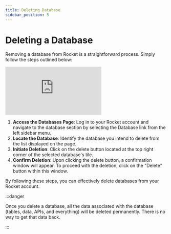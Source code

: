 ```yaml
---
title: Deleting Database
sidebar_position: 5
---
```


# Deleting a Database

Removing a database from Rocket is a straightforward process. Simply follow the steps outlined below:

<div class="videowrapper" style={{ marginBottom: 10 }}>
  <iframe
    src="https://www.youtube.com/embed/zEqLPQj9KeM?start=224"
    title="YouTube video 
      player"
    frameborder="0"
    allow="accelerometer; autoplay; clipboard-write; 
      encrypted-media; gyroscope; picture-in-picture"
    allowfullscreen
  ></iframe>
</div>

1. **Access the Databases Page**: Log in to your Rocket account and navigate to the database section by selecting the Database link from the left sidebar menu.
2. **Locate the Database**: Identify the database you intend to delete from the list displayed on the page.
3. **Initiate Deletion**: Click on the delete button located at the top right corner of the selected database's tile.
4. **Confirm Deletion**: Upon clicking the delete button, a confirmation window will appear. To proceed with the deletion, click on the "Delete" button within this window.

By following these steps, you can effectively delete databases from your Rocket account.

:::danger

Once you delete a database, all the data associated with the database (tables, data, APIs, and everything) will be deleted permanently. There is no way to get that data back.

:::
